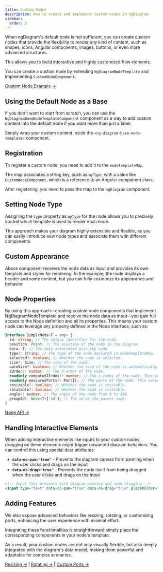 ```yaml
---
title: Custom Nodes
description: How to create and implement custom nodes in ngDiagram
sidebar:
  order: 3
---
```



When ngDiagram's default node is not sufficient, you can create custom nodes that provide the flexibility to render any kind of content, such as shapes, icons, Angular components, images, buttons, or even more advanced structures.

This allows you to build interactive and highly customized flow elements.

You can create a custom node by extending `NgDiagramNodeTemplate` and implementing `CustomNodeComponent`.

<CodeSnippet relativePath="nodes/custom-node/node/node.component.ts" />

<CustomNode />

[Custom Node Example →](/docs/examples/custom-node)

## Using the Default Node as a Base

If you don't want to start from scratch, you can use the `NgDiagramBaseNodeTemplateComponent` component as a way to add custom content into the default node if you want more than just a label.

Simply wrap your custom content inside the `<ng-diagram-base-node-template>` component.

## Registration

To register a custom node, you need to add it to the `nodeTemplateMap`.

The map associates a string key, such as `myType`, with a value like `CustomNodeComponent`, which is a reference to an Angular component class.

<CodeSnippet relativePath="nodes/custom-node/diagram.component.ts" sectionId="registering" />

After registering, you need to pass the map to the `ngDiagram` component.

<CodeSnippet relativePath="nodes/custom-node/diagram.component.ts" sectionId="usage" />

## Setting Node Type

Assigning the `type` property as `myType` for the node allows you to precisely control which template is used to render each node.

This approach makes your diagram highly extensible and flexible, as you can easily introduce new node types and associate them with different components.

<CodeSnippet relativePath="nodes/custom-node/diagram.component.ts" sectionId="model" />

## Custom Appearance

Above component receives the node data as input and provides its own template and styles for rendering.
In the example, the node displays a header and some content, but you can fully customize its appearance and behavior.

## Node Properties

By using this approach—creating custom node components that implement NgDiagramNodeTemplate and receive the node data as input—you gain full access to the Node definition and all its properties.
This means your custom node can leverage any property defined in the Node interface, such as:

```typescript
interface SimpleNode<T = any> {
  id: string; // The unique identifier for the node.
  position: Point; // The position of the node in the diagram.
  data: T; // The data associated with the node.
  type?: string; // The type of the node declared in nodeTemplateMap.
  selected?: boolean; // Whether the node is selected.
  size?: Size; // The size of the node.
  autoSize?: boolean; // Whether the size of the node is automatically resized based on the content.
  zOrder?: number; // The z-order of the node.
  readonly computedZIndex?: number; // The z-index of the node. This value is set automatically.
  readonly measuredPorts?: Port[]; // The ports of the node. This value is set automatically.
  resizable?: boolean; // Whether the node is resizable.
  rotatable?: boolean; // Whether the node is rotatable.
  angle?: number; // The angle of the node from 0 to 360.
  groupId?: Node<T>['id']; // The id of the parent node.
}
```

[Node API →](/docs/api/types/node)

## Handling Interactive Elements

When adding interactive elements like inputs to your custom nodes, dragging on these elements might trigger unwanted diagram behaviors. You can control this using special data attributes:

- **`data-no-pan="true"`** - Prevents the diagram canvas from panning when the user clicks and drags on the input
- **`data-no-drag="true"`** - Prevents the node itself from being dragged when the user clicks and drags on the input

```html
<!-- Input that prevents both diagram panning and node dragging -->
<input type="text" data-no-pan="true" data-no-drag="true" placeholder="Type here" />
```

## Adding Features

We also expose advanced behaviors like resizing, rotating, or customizing ports, enhancing the user experience with minimal effort.

Integrating these functionalities is straightforward simply place the corresponding components in your node's template.

As a result, your custom nodes are not only visually flexible, but also deeply integrated with the diagram's data model, making them powerful and adaptable for complex scenarios.

[Resizing →](/docs/guides/nodes/resizing) | [Rotating →](/docs/guides/nodes/rotation) | [Custom Ports →](/docs/guides/nodes/ports)
